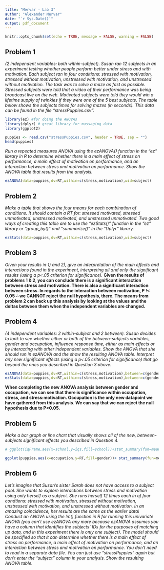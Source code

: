```yaml
---
title: "Mervar - Lab 3"
author: "Alexander Mervar"
date: "`r Sys.Date()`"
output: pdf_document
---
```


```r
knitr::opts_chunk$set(echo = TRUE, message = FALSE, warning = FALSE)
```

## Problem 1
*(2 independent variables: both within-subject).  Susan ran 12 subjects in an experiment testing whether people perform better under stress and with motivation.  Each subject ran in four conditions: stressed with motivation, stressed without motivation, unstressed with motivation, and unstressed without motivation.  The task was to solve a maze as fast as possible.  Stressed subjects were told that a video of their performance was being broadcast live on the web.  Motivated subjects were told they would win a lifetime supply of twinkies if they were one of the 5 best subjects. The table below shows the subjects times for solving mazes (in seconds).  This data can be found in the file “stressPuppies.csv”.*
```r
library(ez) #for doing the ANOVAs
library(dplyr) # great library for massaging data
library(ggplot2)

puppies <- read.csv("stressPuppies.csv", header = TRUE, sep = "")
head(puppies)
```
*Run a repeated measures ANOVA using the ezANOVA() function in the “ez” library in R to determine whether there is a main effect of stress on performance, a main effect of motivation on performance, and an interaction between stress and motivation on performance.  Show the ANOVA table that results from the analysis.*
```r
ezANOVA(data=puppies,dv=RT,within=c(stress,motivation),wid=subject)
```
\pagebreak

## Problem 2
*Make a table that shows the four means for each combination of conditions.  It should contain a RT for: stressed motivated, stressed unmotivated, unstressed motivated, and unstressed unmotivated.  Two good ways of creating this table are to use the “ezStats()” function in the “ez” library or “group_by()” and “summarize()” in the “Dplyr” library.*
```r
ezStats(data=puppies,dv=RT,within=c(stress,motivation),wid=subject)
```
\pagebreak

## Problem 3
*Given your results in 1) and 2), give an interpretation of the main effects and interactions found in the experiment, interpreting all and only the significant results (using a p<.05 criterion for significance).*
**Given the results of problems 1 & 2, you can conclude there is a significant interaction between stress and motivation. There is also a significant interaction between stress. In regards to the interaction between motivation, P !< 0.05 $\therefore$ we CANNOT reject the null hypothesis, there. The means from problem 2 can back up this analysis by looking at the values and the deltas between them when the independent variables are changed.**
\pagebreak

## Problem 4
*(4 independent variables: 2 within-subject and 2 between).  Susan decides to look to see whether either or both of the between-subjects variables, gender and occupation, influence response time, either as main effects or by interacting with other independent variables.  Show the ANOVA that she should run in ezANOVA and the show the resulting ANOVA table. Interpret any new significant effects (using a p<.05 criterion for significance) that go beyond the ones you described in Question 3 above.*
```r
ezANOVA(data=puppies,dv=RT,within=c(stress,motivation),between=c(gender,occupation),wid=subject)
ezStats(data=puppies,dv=RT,within=c(stress,motivation),between=c(gender,occupation),wid=subject)
```
**When completing the new ANOVA analysis between gender and occupation, we can see that there is significance within occupation, stress, and stress:motivation. Occupation is the only new datapoint we have gathered from this analysis. We can say that we can reject the null hypothesis due to P<0.05.**
\pagebreak

## Problem 5
*Make a bar graph or line chart that visually shows all of the new, between-subjects significant effects you described in Question 4.*
```r
# ggplot(iqFrame,aes(x=school,y=iqs,fill=school))+stat_summary(fun=mean,geom="bar")+stat_summary(fun.data = mean_cl_normal, geom = "errorbar", width=0.2) + theme (text=element_text(size=20))  # building up a plot the ggplot way. Use aes to specify aesthetics, and add two summary graphics - one for the means (shown in bars), and one for the error bars

ggplot(puppies,aes(x=occupation,y=RT,fill=gender))+ stat_summary(fun=mean,geom="bar",aes(size=3),position=position_dodge(width=0.9))+stat_summary(fun=mean,geom="line")+stat_summary(fun.data=mean_cl_normal,geom="errorbar",position=position_dodge(0.9))+xlab("Occupation")+ylab("RT")+theme(text=element_text(size=20))+guides(size = FALSE)+facet_wrap(~stress)
```
\pagebreak

## Problem 6
*Let’s imagine that Susan’s sister Sarah does not have access to a subject pool.  She wants to explore interactions between stress and motivation using only herself as a subject.  She runs herself 12 times each in of four condtions: stressed with motivation, stressed without motivation, unstressed with motivation, and unstressed without motivation. In an amazing coincidence, her results are the same as the earlier data!*
\
*Conduct an ANOVA using the lm() function in R for running this univariate ANOVA (you can’t use ezANOVA any more because ezANOVA assumes you have a column that identifies the subjects’ IDs for the purposes of matching up data, and in this experiment there is only one subject).  The model should be specified so that it can determine whether there is a main effect of stress on performance, a main effect of motivation on performance, and an interaction between stress and motivation on performance.  You don’t need to read in a separate data file.  You can just use “stressPuppies” again but don’t enter the “subject” column in your analysis.  Show the resulting ANOVA table.*
```r

```







